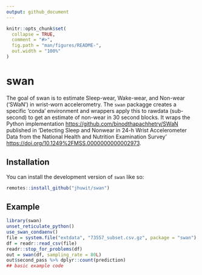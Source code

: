 ```yaml
---
output: github_document
---
```


<!-- README.md is generated from README.Rmd. Please edit that file -->

```r
knitr::opts_chunk$set(
  collapse = TRUE,
  comment = "#>",
  fig.path = "man/figures/README-",
  out.width = "100%"
)
```

# swan

<!-- badges: start -->
<!-- badges: end -->

The goal of swan is to estimate Sleep-wear, Wake-wear, and Non-wear ('SWaN') in wrist-worn accelerometry.  The `swan` packagge creates a specific 'conda' environment 
and wrappers apply this to rawdata (sub-second) to get an estimate of non-wear in 30 second blocks. It wraps the Python implementation <https://github.com/binodthapachhetry/SWaN> published in 'Detecting Sleep and Nonwear in 24-h Wrist Accelerometer Data from the National Health and Nutrition Examination Survey' <https://doi.org/10.1249%2FMSS.0000000000002973>.

## Installation

You can install the development version of `swan` like so:

``` r
remotes::install_github("jhuwit/swan")
```

## Example

```r
library(swan)
unset_reticulate_python()
use_swan_condaenv()
file = system.file("extdata", "73557_subset.csv.gz", package = "swan")
df = readr::read_csv(file)
readr::stop_for_problems(df)
out = swan(df, sampling_rate = 80L)
out$second_pass %>% dplyr::count(prediction)
## basic example code
```
